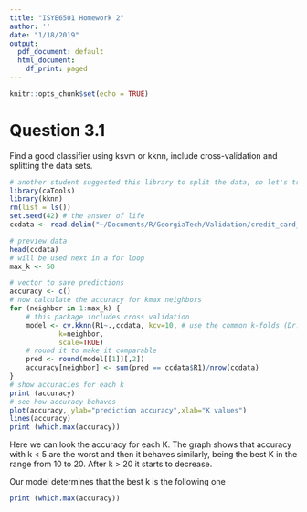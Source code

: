 ```yaml
---
title: "ISYE6501 Homework 2"
author: ''
date: "1/18/2019"
output:
  pdf_document: default
  html_document:
    df_print: paged
---
```


```r
knitr::opts_chunk$set(echo = TRUE)
```
# Question 3.1

Find a good classifier using ksvm or kknn, include cross-validation and splitting the data sets.

```r
# another student suggested this library to split the data, so let's try it
library(caTools)
library(kknn)
rm(list = ls())
set.seed(42) # the answer of life
ccdata <- read.delim("~/Documents/R/GeorgiaTech/Validation/credit_card_data-headers.txt")

# preview data
head(ccdata)
# will be used next in a for loop
max_k <- 50

# vector to save predictions
accuracy <- c()
# now calculate the accuracy for kmax neighbors
for (neighbor in 1:max_k) {
    # this package includes cross validation
    model <- cv.kknn(R1~.,ccdata, kcv=10, # use the common k-folds (Dr. Sokol suggested it)
            k=neighbor, 
            scale=TRUE) 
    # round it to make it comparable
    pred <- round(model[[1]][,2])
    accuracy[neighbor] <- sum(pred == ccdata$R1)/nrow(ccdata)
}
# show accuracies for each k
print (accuracy)
# see how accuracy behaves
plot(accuracy, ylab="prediction accuracy",xlab="K values")
lines(accuracy)
print (which.max(accuracy))

```
Here we can look the accuracy for each K. The graph shows that accuracy with k < 5 are the worst and then it behaves similarly, being the best K in the range from 10 to 20. After k > 20 it starts to decrease.

Our model determines that the best k is the following one
```r
print (which.max(accuracy))
```



